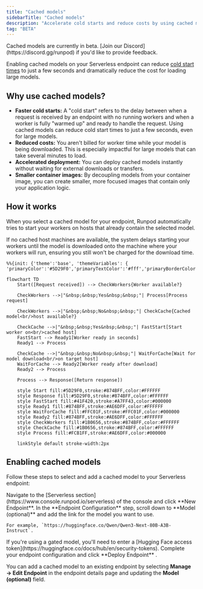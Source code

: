 ```yaml
---
title: "Cached models"
sidebarTitle: "Cached models"
description: "Accelerate cold starts and reduce costs by using cached models."
tag: "BETA"
---
```


<Note>
Cached models are currently in beta. [Join our Discord](https://discord.gg/runpod) if you'd like to provide feedback.
</Note>

Enabling cached models on your Serverless endpoint can reduce [cold start times](/serverless/overview#cold-starts) to just a few seconds and dramatically reduce the cost for loading large models.

## Why use cached models?

- **Faster cold starts:** A "cold start" refers to the delay between when a request is received by an endpoint with no running workers and when a worker is fully "warmed up" and ready to handle the request. Using cached models can reduce cold start times to just a few seconds, even for large models.
- **Reduced costs:** You aren't billed for worker time while your model is being downloaded. This is especially impactful for large models that can take several minutes to load.
- **Accelerated deployment:** You can deploy cached models instantly without waiting for external downloads or transfers.
- **Smaller container images:** By decoupling models from your container image, you can create smaller, more focused images that contain only your application logic.

## How it works

When you select a cached model for your endpoint, Runpod automatically tries to start your workers on hosts that already contain the selected model.

If no cached host machines are available, the system delays starting your workers until the model is downloaded onto the machine where your workers will run, ensuring you still won't be charged for the download time.

```mermaid
%%{init: {'theme':'base', 'themeVariables': { 'primaryColor':'#5D29F0','primaryTextColor':'#fff','primaryBorderColor':'#874BFF','lineColor':'#AE6DFF','secondaryColor':'#AE6DFF','tertiaryColor':'#FCB1FF','edgeLabelBackground':'#AE6DFF'}}}%%

flowchart TD
    Start([Request received]) --> CheckWorkers{Worker available?}
    
    CheckWorkers -->|"&nbsp;&nbsp;Yes&nbsp;&nbsp;"| Process[Process request]
    
    CheckWorkers -->|"&nbsp;&nbsp;No&nbsp;&nbsp;"| CheckCache{Cached model<br/>host available?}
    
    CheckCache -->|"&nbsp;&nbsp;Yes&nbsp;&nbsp;"| FastStart[Start worker on<br/>cached host]
    FastStart --> Ready1[Worker ready in seconds]
    Ready1 --> Process
    
    CheckCache -->|"&nbsp;&nbsp;No&nbsp;&nbsp;"| WaitForCache[Wait for model download<br/>on target host]
    WaitForCache --> Ready2[Worker ready after download]
    Ready2 --> Process
    
    Process --> Response([Return response])

    style Start fill:#5D29F0,stroke:#874BFF,color:#FFFFFF
    style Response fill:#5D29F0,stroke:#874BFF,color:#FFFFFF
    style FastStart fill:#41F420,stroke:#A7FF43,color:#000000
    style Ready1 fill:#874BFF,stroke:#AE6DFF,color:#FFFFFF
    style WaitForCache fill:#FFC01F,stroke:#FFC01F,color:#000000
    style Ready2 fill:#874BFF,stroke:#AE6DFF,color:#FFFFFF
    style CheckWorkers fill:#1B0656,stroke:#874BFF,color:#FFFFFF
    style CheckCache fill:#1B0656,stroke:#874BFF,color:#FFFFFF
    style Process fill:#FCB1FF,stroke:#AE6DFF,color:#000000

    linkStyle default stroke-width:2px
```

## Enabling cached models

Follow these steps to select and add a cached model to your Serverless endpoint:

<Steps>
  <Step title="Create a new endpoint">
    Navigate to the [Serverless section](https://www.console.runpod.io/serverless) of the console and click **New Endpoint**.
  </Step>
  <Step title="Configure the model">
    In the **Endpoint Configuration** step, scroll down to **Model (optional)** and add the link for the model you want to use.
    
    For example, `https://huggingface.co/Qwen/Qwen3-Next-80B-A3B-Instruct`.

  </Step>
  <Step title="Add an access token (if needed)">
    If you're using a gated model, you'll need to enter a [Hugging Face access token](https://huggingface.co/docs/hub/en/security-tokens).
  </Step>
  <Step title="Deploy the endpoint">
    Complete your endpoint configuration and click **Deploy Endpoint** .
  </Step>
</Steps>

You can add a cached model to an existing endpoint by selecting **Manage → Edit Endpoint** in the endpoint details page and updating the **Model (optional)** field.